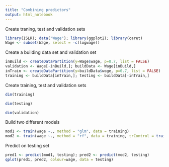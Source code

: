 ```yaml
---
title: "Combining predictors"
output: html_notebook
---
```


Create traning, test and validation sets

```r
library(ISLR); data("Wage"); library(ggplot2); library(caret)
Wage <- subset(Wage, select = -c(logwage))
```

Create a building data set and validation set
```r
inBuild <- createDataPartition(y=Wage$wage, p=0.7, list = FALSE)
validation <- Wage[-inBuild,]; buildData <- Wage[inBuild,]
inTrain <- createDataPartition(y=buildData$wage, p=0.7, list = FALSE)
training <- buildData[inTrain,]; testing <- buildData[-inTrain,]
```

Create training, test and validation sets

```r
dim(training)
```


```r
dim(testing)
```

```r
dim(validation)
```

Build two different models
```r
mod1 <- train(wage ~., method = "glm", data = training)
mod2 <- train(wage ~., method = "rf", data = training, trControl = trainControl(method = "cv"), number = 3)
```

Predict on testing set
```r
pred1 <- predict(mod1, testing); pred2 <- predict(mod2, testing)
qplot(pred1, pred2, colour=wage, data = testing)
```

